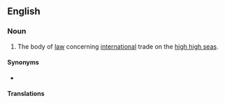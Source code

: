 ==English==

===Noun===
{{en-noun|-}}

# The body of [[law]] concerning [[international]] trade on the [[high high seas]].

====Synonyms====
* {{l|en|admiralty law}}

====Translations====
{{trans-see|body of law|admiralty law}}